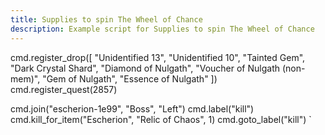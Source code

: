```yaml
---
title: Supplies to spin The Wheel of Chance
description: Example script for Supplies to spin The Wheel of Chance
---
```



cmd.register_drop([
  "Unidentified 13",
  "Unidentified 10",
  "Tainted Gem",
  "Dark Crystal Shard",
  "Diamond of Nulgath",
  "Voucher of Nulgath (non-mem)",
  "Gem of Nulgath",
  "Essence of Nulgath"
])
cmd.register_quest(2857)

cmd.join("escherion-1e99", "Boss", "Left")
cmd.label("kill")
cmd.kill_for_item("Escherion", "Relic of Chaos", 1)
cmd.goto_label("kill")
`

<Code code={suppliesEscherion} lang="ts" title="script.js" />
